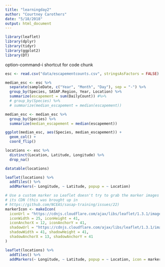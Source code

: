 ```yaml
---
title: "learningday2"
author: "Courtney Carothers"
date: "5/18/2018"
output: html_document
---
```


```r
library(leaflet)
library(dplyr)
library(tidyr)
library(ggplot2)
library(DT)
```

option-command-i shortcut for code chunk

```r
esc <- read.csv("data/escapementcounts.csv", stringsAsFactors = FALSE)
```

```r
median_esc <- esc %>% 
  separate(sampleDate, c("Year", "Month", "Day"), sep = "-") %>% 
  group_by(Species, SASAP.Region, Year, Location) %>% 
  summarize(escapement = sum(DailyCount)) #%>% 
  # group_by(Species) %>% 
  # summarize(median_escapement = median(escapement))
```

```r
median_esc <- median_esc %>% 
  group_by(Species) %>% 
  summarize(median_escapement = median(escapement))
```


```r
ggplot(median_esc, aes(Species, median_escapement)) +
  geom_col() +
  coord_flip()
```

```r
locations <- esc %>% 
  distinct(Location, Latitude, Longitude) %>% 
  drop_na()
```

```r
datatable(locations)
```

```r
leaflet(locations) %>% 
  addTiles() %>% 
  addMarkers(~ Longitude, ~ Latitude, popup = ~ Location)
```
```r
# Use a custom marker so Leaflet doesn't try to grab the marker images from 
# its CDN (this was brought up in 
# https://github.com/NCEAS/sasap-training/issues/22)
markerIcon <- makeIcon(
  iconUrl = "https://cdnjs.cloudflare.com/ajax/libs/leaflet/1.3.1/images/marker-icon.png",
  iconWidth = 25, iconHeight = 41,
  iconAnchorX = 12, iconAnchorY = 41,
  shadowUrl = "https://cdnjs.cloudflare.com/ajax/libs/leaflet/1.3.1/images/marker-shadow.png",
  shadowWidth = 41, shadowHeight = 41,
  shadowAnchorX = 13, shadowAnchorY = 41
)
```

```r
leaflet(locations) %>% 
  addTiles() %>% 
  addMarkers(~ Longitude, ~ Latitude, popup = ~ Location, icon = markerIcon)
```

